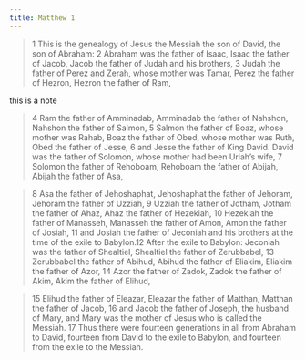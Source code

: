```yaml
---
title: Matthew 1
---
```


> 1 This is the genealogy of Jesus the Messiah the son of David, the son of Abraham: 2 Abraham was the father of Isaac, Isaac the father of Jacob, Jacob the father of Judah and his brothers, 3 Judah the father of Perez and Zerah, whose mother was Tamar, Perez the father of Hezron, Hezron the father of Ram,

﻿this is a note

<Tabs>
  <TabItem label="1:1 the son of david" value="11_the_son_of_david" />

  <TabItem label="1:1 genealogy " value="11_genealogy" />

  <TabItem label="1:1 the son of Abraham" value="11_the_son_of_abraham" />

  <TabItem label="1:2 another one" value="12_another_one" children="It’s not just Matthew; Luke starts the same way. The story of Jesus in Luke starts with genealogies. Luke has Mary’s song, the Magnificat. In Mary’s song, she sings, “He has remembered to be merciful to Abraham and his descendants forever, just as he promised.” The meaning of Christmas, among other things, is God keeps his promises. He made a promise, and he came through with it." />
</Tabs>

> 4 Ram the father of Amminadab, Amminadab the father of Nahshon, Nahshon the father of Salmon, 5 Salmon the father of Boaz, whose mother was Rahab, Boaz the father of Obed, whose mother was Ruth, Obed the father of Jesse, 6 and Jesse the father of King David. David was the father of Solomon, whose mother had been Uriah’s wife, 7 Solomon the father of Rehoboam, Rehoboam the father of Abijah, Abijah the father of Asa,

> 8 Asa the father of Jehoshaphat, Jehoshaphat the father of Jehoram, Jehoram the father of Uzziah, 9 Uzziah the father of Jotham, Jotham the father of Ahaz, Ahaz the father of Hezekiah, 10 Hezekiah the father of Manasseh, Manasseh the father of Amon, Amon the father of Josiah, 11 and Josiah the father of Jeconiah and his brothers at the time of the exile to Babylon.12 After the exile to Babylon: Jeconiah was the father of Shealtiel, Shealtiel the father of Zerubbabel, 13 Zerubbabel the father of Abihud, Abihud the father of Eliakim, Eliakim the father of Azor, 14 Azor the father of Zadok, Zadok the father of Akim, Akim the father of Elihud,

> 15 Elihud the father of Eleazar, Eleazar the father of Matthan, Matthan the father of Jacob, 16 and Jacob the father of Joseph, the husband of Mary, and Mary was the mother of Jesus who is called the Messiah. 17 Thus there were fourteen generations in all from Abraham to David, fourteen from David to the exile to Babylon, and fourteen from the exile to the Messiah.
